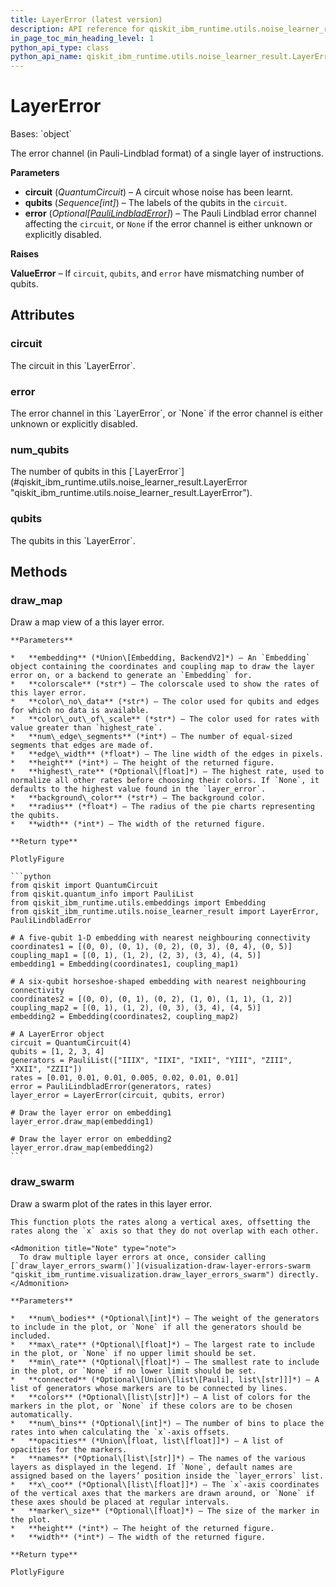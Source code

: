 ```yaml
---
title: LayerError (latest version)
description: API reference for qiskit_ibm_runtime.utils.noise_learner_result.LayerError in the latest version of qiskit-ibm-runtime
in_page_toc_min_heading_level: 1
python_api_type: class
python_api_name: qiskit_ibm_runtime.utils.noise_learner_result.LayerError
---
```


# LayerError

<Class id="qiskit_ibm_runtime.utils.noise_learner_result.LayerError" isDedicatedPage={true} github="https://github.com/Qiskit/qiskit-ibm-runtime/tree/stable/0.42/qiskit_ibm_runtime/utils/noise_learner_result.py#L136-L349" signature="LayerError(circuit, qubits, error=None)" modifiers="class">
  Bases: `object`

  The error channel (in Pauli-Lindblad format) of a single layer of instructions.

  **Parameters**

  *   **circuit** (*QuantumCircuit*) – A circuit whose noise has been learnt.
  *   **qubits** (*Sequence\[int]*) – The labels of the qubits in the `circuit`.
  *   **error** (*Optional\[*[*PauliLindbladError*](utils-noise-learner-result-pauli-lindblad-error "qiskit_ibm_runtime.utils.noise_learner_result.PauliLindbladError")*]*) – The Pauli Lindblad error channel affecting the `circuit`, or `None` if the error channel is either unknown or explicitly disabled.

  **Raises**

  **ValueError** – If `circuit`, `qubits`, and `error` have mismatching number of qubits.

  ## Attributes

  ### circuit

  <Attribute id="qiskit_ibm_runtime.utils.noise_learner_result.LayerError.circuit">
    The circuit in this `LayerError`.
  </Attribute>

  ### error

  <Attribute id="qiskit_ibm_runtime.utils.noise_learner_result.LayerError.error">
    The error channel in this `LayerError`, or `None` if the error channel is either unknown or explicitly disabled.
  </Attribute>

  ### num\_qubits

  <Attribute id="qiskit_ibm_runtime.utils.noise_learner_result.LayerError.num_qubits">
    The number of qubits in this [`LayerError`](#qiskit_ibm_runtime.utils.noise_learner_result.LayerError "qiskit_ibm_runtime.utils.noise_learner_result.LayerError").
  </Attribute>

  ### qubits

  <Attribute id="qiskit_ibm_runtime.utils.noise_learner_result.LayerError.qubits">
    The qubits in this `LayerError`.
  </Attribute>

  ## Methods

  ### draw\_map

  <Function id="qiskit_ibm_runtime.utils.noise_learner_result.LayerError.draw_map" github="https://github.com/Qiskit/qiskit-ibm-runtime/tree/stable/0.42/qiskit_ibm_runtime/utils/noise_learner_result.py#L195-L275" signature="draw_map(embedding, colorscale='Bluered', color_no_data='lightgray', color_out_of_scale='lightgreen', num_edge_segments=16, edge_width=4, height=500, highest_rate=None, background_color='white', radius=0.25, width=800)">
    Draw a map view of a this layer error.

    **Parameters**

    *   **embedding** (*Union\[Embedding, BackendV2]*) – An `Embedding` object containing the coordinates and coupling map to draw the layer error on, or a backend to generate an `Embedding` for.
    *   **colorscale** (*str*) – The colorscale used to show the rates of this layer error.
    *   **color\_no\_data** (*str*) – The color used for qubits and edges for which no data is available.
    *   **color\_out\_of\_scale** (*str*) – The color used for rates with value greater than `highest_rate`.
    *   **num\_edge\_segments** (*int*) – The number of equal-sized segments that edges are made of.
    *   **edge\_width** (*float*) – The line width of the edges in pixels.
    *   **height** (*int*) – The height of the returned figure.
    *   **highest\_rate** (*Optional\[float]*) – The highest rate, used to normalize all other rates before choosing their colors. If `None`, it defaults to the highest value found in the `layer_error`.
    *   **background\_color** (*str*) – The background color.
    *   **radius** (*float*) – The radius of the pie charts representing the qubits.
    *   **width** (*int*) – The width of the returned figure.

    **Return type**

    PlotlyFigure

    ```python
    from qiskit import QuantumCircuit
    from qiskit.quantum_info import PauliList
    from qiskit_ibm_runtime.utils.embeddings import Embedding
    from qiskit_ibm_runtime.utils.noise_learner_result import LayerError, PauliLindbladError

    # A five-qubit 1-D embedding with nearest neighbouring connectivity
    coordinates1 = [(0, 0), (0, 1), (0, 2), (0, 3), (0, 4), (0, 5)]
    coupling_map1 = [(0, 1), (1, 2), (2, 3), (3, 4), (4, 5)]
    embedding1 = Embedding(coordinates1, coupling_map1)

    # A six-qubit horseshoe-shaped embedding with nearest neighbouring connectivity
    coordinates2 = [(0, 0), (0, 1), (0, 2), (1, 0), (1, 1), (1, 2)]
    coupling_map2 = [(0, 1), (1, 2), (0, 3), (3, 4), (4, 5)]
    embedding2 = Embedding(coordinates2, coupling_map2)

    # A LayerError object
    circuit = QuantumCircuit(4)
    qubits = [1, 2, 3, 4]
    generators = PauliList(["IIIX", "IIXI", "IXII", "YIII", "ZIII", "XXII", "ZZII"])
    rates = [0.01, 0.01, 0.01, 0.005, 0.02, 0.01, 0.01]
    error = PauliLindbladError(generators, rates)
    layer_error = LayerError(circuit, qubits, error)

    # Draw the layer error on embedding1
    layer_error.draw_map(embedding1)

    # Draw the layer error on embedding2
    layer_error.draw_map(embedding2)
    ```
  </Function>

  ### draw\_swarm

  <Function id="qiskit_ibm_runtime.utils.noise_learner_result.LayerError.draw_swarm" github="https://github.com/Qiskit/qiskit-ibm-runtime/tree/stable/0.42/qiskit_ibm_runtime/utils/noise_learner_result.py#L277-L341" signature="draw_swarm(num_bodies=None, max_rate=None, min_rate=None, connected=None, colors=None, num_bins=None, opacities=0.4, names=None, x_coo=None, marker_size=None, height=500, width=800)">
    Draw a swarm plot of the rates in this layer error.

    This function plots the rates along a vertical axes, offsetting the rates along the `x` axis so that they do not overlap with each other.

    <Admonition title="Note" type="note">
      To draw multiple layer errors at once, consider calling [`draw_layer_errors_swarm()`](visualization-draw-layer-errors-swarm "qiskit_ibm_runtime.visualization.draw_layer_errors_swarm") directly.
    </Admonition>

    **Parameters**

    *   **num\_bodies** (*Optional\[int]*) – The weight of the generators to include in the plot, or `None` if all the generators should be included.
    *   **max\_rate** (*Optional\[float]*) – The largest rate to include in the plot, or `None` if no upper limit should be set.
    *   **min\_rate** (*Optional\[float]*) – The smallest rate to include in the plot, or `None` if no lower limit should be set.
    *   **connected** (*Optional\[Union\[list\[Pauli], list\[str]]]*) – A list of generators whose markers are to be connected by lines.
    *   **colors** (*Optional\[list\[str]]*) – A list of colors for the markers in the plot, or `None` if these colors are to be chosen automatically.
    *   **num\_bins** (*Optional\[int]*) – The number of bins to place the rates into when calculating the `x`-axis offsets.
    *   **opacities** (*Union\[float, list\[float]]*) – A list of opacities for the markers.
    *   **names** (*Optional\[list\[str]]*) – The names of the various layers as displayed in the legend. If `None`, default names are assigned based on the layers’ position inside the `layer_errors` list.
    *   **x\_coo** (*Optional\[list\[float]]*) – The `x`-axis coordinates of the vertical axes that the markers are drawn around, or `None` if these axes should be placed at regular intervals.
    *   **marker\_size** (*Optional\[float]*) – The size of the marker in the plot.
    *   **height** (*int*) – The height of the returned figure.
    *   **width** (*int*) – The width of the returned figure.

    **Return type**

    PlotlyFigure
  </Function>
</Class>

